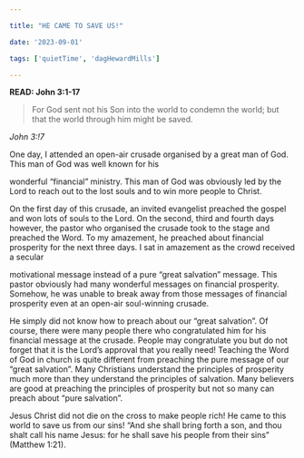 ```yaml
---

title: "HE CAME TO SAVE US!"

date: '2023-09-01'

tags: ['quietTime', 'dagHewardMills']

---
```


**READ: John 3:1-17**

>For God sent not his Son into the world to condemn the world; but that the world through him might be saved.

*John 3:!7*

One day, I attended an open-air crusade organised by a great man of God. This man of God was well known for his

wonderful “financial” ministry. This man of God was obviously led by the Lord to reach out to the lost souls and to win more people to Christ.

On the first day of this crusade, an invited evangelist preached the gospel and won lots of souls to the Lord. On the second, third and fourth days however, the pastor who organised the crusade took to the stage and preached the Word. To my amazement, he preached about financial prosperity for the next three days. I sat in amazement as the crowd received a secular

motivational message instead of a pure “great salvation” message. This pastor obviously had many wonderful messages on financial prosperity. Somehow, he was unable to break away from those messages of financial prosperity even at an open-air soul-winning crusade.

He simply did not know how to preach about our “great salvation”. Of course, there were many people there who congratulated him for his financial message at the crusade. People may congratulate you but do not forget that it is the Lord’s approval that you really need! Teaching the Word of God in church is quite different from preaching the pure message of our “great salvation”. Many Christians understand the principles of prosperity much more than they understand the principles of salvation. Many believers are good at preaching the principles of prosperity but not so many can preach about “pure salvation”.

Jesus Christ did not die on the cross to make people rich! He came to this world to save us from our sins! “And she shall bring forth a son, and thou shalt call his name Jesus: for he shall save his people from their sins” (Matthew 1:21).
